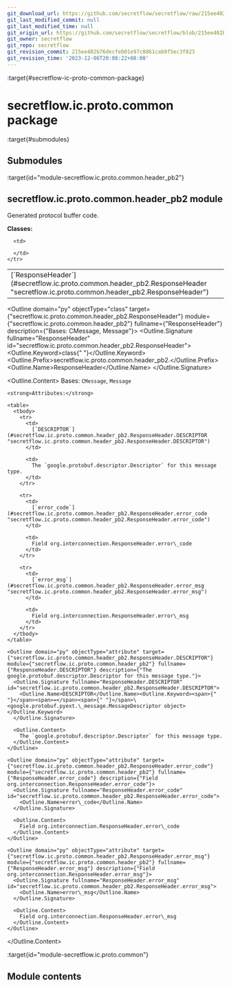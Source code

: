 ```yaml
---
git_download_url: https://github.com/secretflow/secretflow/raw/215ee402b76decfeb01e97c0861cab9f5ec3f823/docs/source/secretflow.ic.proto.common.rst
git_last_modified_commit: null
git_last_modified_time: null
git_origin_url: https://github.com/secretflow/secretflow/blob/215ee402b76decfeb01e97c0861cab9f5ec3f823/docs/source/secretflow.ic.proto.common.rst
git_owner: secretflow
git_repo: secretflow
git_revision_commit: 215ee402b76decfeb01e97c0861cab9f5ec3f823
git_revision_time: '2023-12-06T20:08:22+08:00'
---
```


:target{#secretflow-ic-proto-common-package}

# secretflow\.ic.proto.common package

:target{#submodules}

## Submodules

:target{id="module-secretflow.ic.proto.common.header_pb2"}

## <Target id="secretflow-ic-proto-common-header-pb2-module" />secretflow\.ic.proto.common.header\_pb2 module

Generated protocol buffer code.

<strong>Classes:</strong>

<table>
  <tbody>
    <tr>
      <td>
        [`ResponseHeader`](#secretflow.ic.proto.common.header_pb2.ResponseHeader "secretflow.ic.proto.common.header_pb2.ResponseHeader")
      </td>

      <td>

      </td>
    </tr>
  </tbody>
</table>

<Outline domain="py" objectType="class" target={"secretflow.ic.proto.common.header_pb2.ResponseHeader"} module={"secretflow.ic.proto.common.header_pb2"} fullname={"ResponseHeader"} description={"Bases: CMessage, Message"}>
  <Outline.Signature fullname="ResponseHeader" id="secretflow.ic.proto.common.header_pb2.ResponseHeader">
    <Outline.Keyword>class<span>{" "}</span></Outline.Keyword><Outline.Prefix>secretflow\.ic.proto.common.header\_pb2.</Outline.Prefix><Outline.Name>ResponseHeader</Outline.Name>
  </Outline.Signature>

  <Outline.Content>
    Bases: `CMessage`, `Message`

    <strong>Attributes:</strong>

    <table>
      <tbody>
        <tr>
          <td>
            [`DESCRIPTOR`](#secretflow.ic.proto.common.header_pb2.ResponseHeader.DESCRIPTOR "secretflow.ic.proto.common.header_pb2.ResponseHeader.DESCRIPTOR")
          </td>

          <td>
            The `google.protobuf.descriptor.Descriptor` for this message type.
          </td>
        </tr>

        <tr>
          <td>
            [`error_code`](#secretflow.ic.proto.common.header_pb2.ResponseHeader.error_code "secretflow.ic.proto.common.header_pb2.ResponseHeader.error_code")
          </td>

          <td>
            Field org.interconnection.ResponseHeader.error\_code
          </td>
        </tr>

        <tr>
          <td>
            [`error_msg`](#secretflow.ic.proto.common.header_pb2.ResponseHeader.error_msg "secretflow.ic.proto.common.header_pb2.ResponseHeader.error_msg")
          </td>

          <td>
            Field org.interconnection.ResponseHeader.error\_msg
          </td>
        </tr>
      </tbody>
    </table>

    <Outline domain="py" objectType="attribute" target={"secretflow.ic.proto.common.header_pb2.ResponseHeader.DESCRIPTOR"} module={"secretflow.ic.proto.common.header_pb2"} fullname={"ResponseHeader.DESCRIPTOR"} description={"The google.protobuf.descriptor.Descriptor for this message type."}>
      <Outline.Signature fullname="ResponseHeader.DESCRIPTOR" id="secretflow.ic.proto.common.header_pb2.ResponseHeader.DESCRIPTOR">
        <Outline.Name>DESCRIPTOR</Outline.Name><Outline.Keyword><span>{" "}</span><span>=</span><span>{" "}</span>\<google.protobuf.pyext.\_message.MessageDescriptor object></Outline.Keyword>
      </Outline.Signature>

      <Outline.Content>
        The `google.protobuf.descriptor.Descriptor` for this message type.
      </Outline.Content>
    </Outline>

    <Outline domain="py" objectType="attribute" target={"secretflow.ic.proto.common.header_pb2.ResponseHeader.error_code"} module={"secretflow.ic.proto.common.header_pb2"} fullname={"ResponseHeader.error_code"} description={"Field org.interconnection.ResponseHeader.error_code"}>
      <Outline.Signature fullname="ResponseHeader.error_code" id="secretflow.ic.proto.common.header_pb2.ResponseHeader.error_code">
        <Outline.Name>error\_code</Outline.Name>
      </Outline.Signature>

      <Outline.Content>
        Field org.interconnection.ResponseHeader.error\_code
      </Outline.Content>
    </Outline>

    <Outline domain="py" objectType="attribute" target={"secretflow.ic.proto.common.header_pb2.ResponseHeader.error_msg"} module={"secretflow.ic.proto.common.header_pb2"} fullname={"ResponseHeader.error_msg"} description={"Field org.interconnection.ResponseHeader.error_msg"}>
      <Outline.Signature fullname="ResponseHeader.error_msg" id="secretflow.ic.proto.common.header_pb2.ResponseHeader.error_msg">
        <Outline.Name>error\_msg</Outline.Name>
      </Outline.Signature>

      <Outline.Content>
        Field org.interconnection.ResponseHeader.error\_msg
      </Outline.Content>
    </Outline>
  </Outline.Content>
</Outline>

:target{id="module-secretflow.ic.proto.common"}

## <Target id="module-contents" />Module contents
